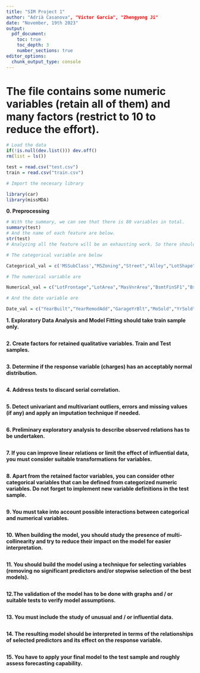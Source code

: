 ```yaml
---
title: "SIM Project 1"
author: "Adrià Casanova", "Víctor Garcia", "Zhengyong Ji"
date: "November, 19th 2023"
output: 
  pdf_document: 
    toc: true
    toc_depth: 3
    number_sections: true
editor_options: 
  chunk_output_type: console
---
```


# The file contains some numeric variables (retain all of them) and many factors (restrict to 10 to reduce the effort).


```r
# Load the data
if(!is.null(dev.list())) dev.off()
rm(list = ls())

test = read.csv("test.csv")
train = read.csv("train.csv")
```


```r
# Import the necesary library

library(car)
library(missMDA)
```

**0. Preprocessing**

```r
# With the summary, we can see that there is 80 variables in total.
summary(test)
# And the name of each feature are below.
str(test)
# Analyzing all the feature will be an exhausting work. So there should be some way to reduce the dimensionality. According to the statement of this project, we should retain all the numerical variable and 10 categorical variable.

# The categorical variable are below

Categorical_val = c('MSSubClass',"MSZoning","Street","Alley","LotShape","LandContour","Utilities","LotConfig","LandSlope","Neighborhood","Condition1","Condition2","BldgType","HouseStyle","OverallQual","OverallCond","RoofStyle","RoofMatl","Exterior1st","Exterior2nd","MasVnrType","ExterQual","ExterCond","Foundation","BsmtQual","BsmtCond","BsmtExposure","BsmtFinType1","BsmtFinType2","Heating","HeatingQC","CentralAir","Electrical","KitchenQual","Functional","FireplaceQu","GarageType","GarageFinish","GarageQual","GarageCond","PavedDrive","PoolQC","Fence","MiscFeature","SaleType","SaleCondition")

# The numerical variable are

Numerical_val = c("LotFrontage","LotArea","MasVnrArea","BsmtFinSF1","BsmtFinSF2","BsmtUnfSF","TotalBsmtSF","1stFlrSF","2ndFlrSF","LowQualFinSF","GrLivArea","BsmtFullBath","BsmtHalfBath","FullBath","HalfBath","Bedroom","Kitchen","TotRmsAbvGrd","Fireplaces","GarageCars","GarageArea","WoodDeckSF","OpenPorchSF","EnclosedPorch","X3SsnPorch","ScreenPorch","PoolArea","MiscVal")

# And the date variable are

Date_val = c("YearBuilt","YearRemodAdd","GarageYrBlt","MoSold","YrSold")

```


**1. Exploratory Data Analysis and Model Fitting should take train sample only.**

```r

```


**2. Create factors for retained qualitative variables. Train and Test samples.**

```r

```


**3. Determine if the response variable (charges) has an acceptably normal distribution.**

```r

```


**4. Address tests to discard serial correlation.**

```r

```


**5. Detect univariant and multivariant outliers, errors and missing values (if any) and apply an imputation technique if needed.**

```r

```


**6. Preliminary exploratory analysis to describe observed relations has to be undertaken.**

```r

```


**7. If you can improve linear relations or limit the effect of influential data, you must consider suitable transformations for variables.**

```r

```


**8. Apart from the retained factor variables, you can consider other categorical variables that can be defined from categorized numeric variables. Do not forget to implement new variable definitions in the test sample.**

```r

```


**9. You must take into account possible interactions between categorical and numerical variables.**

```r

```


**10. When building the model, you should study the presence of multi-collinearity and try to reduce their impact on the model for easier interpretation. **

```r

```


**11. You should build the model using a technique for selecting variables (removing no significant predictors and/or stepwise selection of the best models).**

```r

```


**12.The validation of the model has to be done with graphs and / or suitable tests to verify model assumptions.**

```r

```


**13. You must include the study of unusual and / or influential data. **

```r

```


**14. The resulting model should be interpreted in terms of the relationships of selected predictors and its effect on the response variable. **

```r

```


**15. You have to apply your final model to the test sample and roughly assess forecasting capability.**

```r

```

